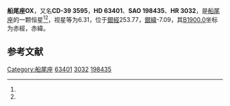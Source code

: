 {{Starbox begin
| name = 船尾座OX
}}
{{Starbox observe
| epoch = [[J2000.0|J2000.0]]
| constell = [[船尾座|船尾座]]<ref name=SIMBAD>{{cite web
 | url=http://simbad.u-strasbg.fr/simbad/sim-id?Ident=HR+3032
 | title =Pulsating variable Star
 | publisher=Centre de Données astronomiques de Strasbourg
 | work=SIMBAD
 | accessdate=2012-07-13}}</ref><ref name=DATA>{{cite web
 | url=http://vizier.u-strasbg.fr/viz-bin/VizieR-5?-out.add=.&-source=5050&-corr=PK=HR&-out.max=9999&HR=3032
 | title =VizieR Detailed Page
 | accessdate=2012-07-13}}</ref>
| 星官 = 
| ra = {{RA|7|47|5.8}}<ref name=SIMBAD /><ref name=DATA />
| dec = {{DEC|-39|19|53}}<ref name=SIMBAD /><ref name=DATA />
| appmag_v = 6.31<ref name=SIMBAD /><ref name=DATA />
}}
{{Starbox character
| class = B8III<ref name=SIMBAD /><ref name=DATA />
| b-v = -0.17<ref name=SIMBAD /><ref name=DATA />
| u-b = -0.55<ref name=SIMBAD /><ref name=DATA />
| r-i = <ref name=SIMBAD /><ref name=DATA />
| variable = 
}}
{{Starbox astrometry
| radial_v = -0.55
| prop_mo_ra = 22
| parallax = 
| p_error = 
}}
{{Starbox catalog
| names =CD-39 3595，[[SAO星表|SAO]] 198435，[[HD星表|HD]] 63401，[[HR星表|HR]] 3032}}
{{Starbox reference |Simbad=HR+3032}}
{{Starbox end}}

'''船尾座OX'''，又名'''CD-39 3595'''，'''HD 63401'''、'''SAO 198435'''、'''HR 3032'''，是[[船尾座|船尾座]]的一颗恒星<ref name=SIMBAD /><ref name=DATA />，视星等为6.31，位于[[銀道座標系|銀經]]253.77，[[銀道座標系|銀緯]]-7.09，其[[B1900.0|B1900.0]]坐标为赤經{{RA|7|43|36.3}}，赤緯{{DEC|-39|-7.09|3}}。

== 参考文献 ==
{{reflist}}

{{star-stub}}

{{船尾座恒星}}
[[Category:船尾座|Category:船尾座]]
[[Category:HD和HDE天體|63401]]
[[Category:HR天體|3032]]
[[Category:SAO天體|198435]]